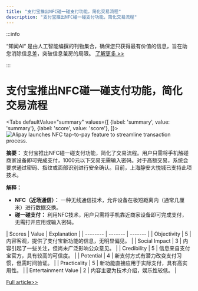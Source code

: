 ```yaml
---
title: "支付宝推出NFC碰一碰支付功能，简化交易流程"
description: "支付宝推出NFC碰一碰支付功能，简化交易流程"
---
```



:::info

“知闻AI“ 是由人工智能编撰的刊物集合，确保您只获得最有价值的信息，旨在助您消除信息差，突破信息茧房的局限。  [了解更多 >>](/zh-Hans/docs/guides)

:::

# 支付宝推出NFC碰一碰支付功能，简化交易流程


<Tabs
	defaultValue="summary"
	values={[
	{label: 'summary', value: 'summary'},
	{label: 'score', value: 'score'},
]}>
<TabItem value="summary">
<img
  src="https://image.informedainews.com/2024/06/Tec-tSQ-1717829492-0.jpg"
  alt="Alipay launches NFC tap-to-pay feature to streamline transaction process."
/>



**摘要：**
支付宝推出NFC碰一碰支付功能，简化了交易流程。用户只需将手机触碰商家设备即可完成支付，1000元以下交易无需输入密码。对于高额交易，系统会要求通过密码、指纹或面部识别进行安全确认。目前，上海静安大悦城已支持此项技术。

**解释：**
- **NFC（近场通信）：** 一种无线通信技术，允许设备在极短距离内（通常几厘米）进行数据交换。
- **碰一碰支付：** 利用NFC技术，用户只需将手机靠近商家设备即可完成支付，无需打开应用或输入密码。
</TabItem>
<TabItem value="score">
	| Scores     | Value   | Explanation |
	| -------- | ------- | ------- |
	| Objectivity  | 5    | 内容客观，提供了支付宝新功能的信息，无明显偏见。    |
	| Social Impact | 3     | 内容引起了一些关注，但尚未广泛影响公众意见。    |
	| Credibility    | 5    | 信息来自支付宝官方，具有较高的可信度。    |
	| Potential    | 4    | 新支付方式有潜力改变支付习惯，但需时间验证。    |
	| Practicality    | 5    | 新功能直接应用于实际支付，具有高实用性。    |
	| Entertainment Value    | 2    | 内容主要为技术介绍，娱乐性较低。    |
</TabItem>
</Tabs>

[Full article>>](https://www.cnbeta.com.tw/articles/tech/1434038.htm)
